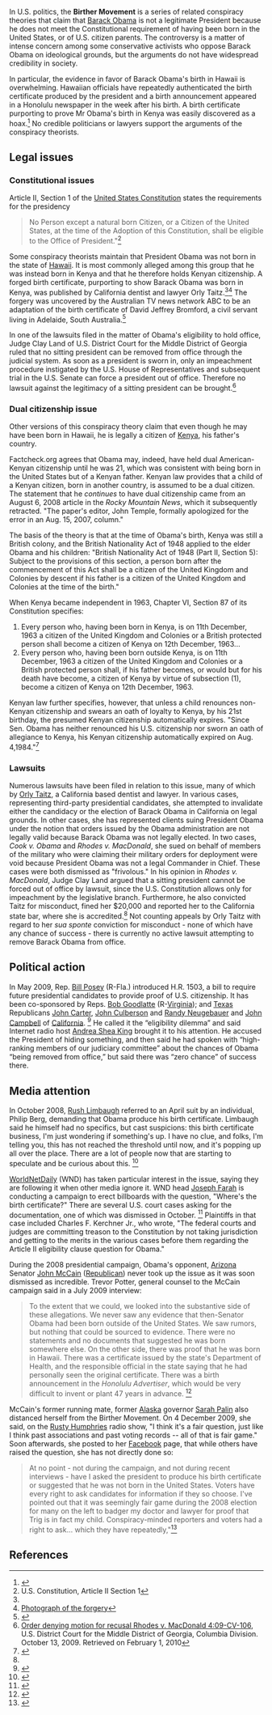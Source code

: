 {{subpages}}
{{TOC|right}}
In U.S. politics, the '''Birther Movement''' is a series of related conspiracy theories that claim that [[Barack Obama]] is not a legitimate President because he does not meet the Constitutional requirement of having been born in the United States, or of U.S. citizen parents. The controversy is a matter of intense concern among some conservative activists who oppose Barack Obama on ideological grounds, but the arguments do not have widespread credibility in society.

In particular, the evidence in favor of Barack Obama's birth in Hawaii is overwhelming. Hawaiian officials have repeatedly authenticated the birth certificate produced by the president and a birth announcement appeared in a Honolulu newspaper in the week after his birth. A birth certificate purporting to prove Mr Obama's birth in Kenya was easily discovered as a hoax.<ref name="Salon">{{Cite web
| author = Alex Koppelman
| title = Birthers release forged Kenyan birth certificate for Obama
| work = Salon / War Room
| format = News and Opinion
| accessdate = February 1, 2010
| date = August 3, 2009
| url = http://www.salon.com/politics/war_room/feature/2009/08/03/birthers_kenya/index.html
}}</ref> No credible politicians or lawyers support the arguments of the conspiracy theorists.

==Legal issues==

===Constitutional issues===

Article II, Section 1 of the [[United States Constitution]] states the requirements for the presidency

<blockquote>No Person except a natural born Citizen, or a Citizen of the United States, at the time of the Adoption of this Constitution, shall be eligible to the Office of President."<ref>U.S. Constitution, Article II Section 1</ref></blockquote>

Some conspiracy theorists maintain that President Obama was not born in the state of [[Hawaii]]. It is most commonly alleged among this group that he was instead born in Kenya and that he therefore holds Kenyan citizenship. A forged birth certificate, purporting to show Barack Obama was born in Kenya, was published by California dentist and lawyer Orly Taitz.<ref name="Salon" /><ref>[http://www.salon.com/news/politics/war_room/2009/08/04/australia_certificate/storylarge02.jpg Photograph of the forgery]</ref> The forgery was uncovered by the Australian TV news network ABC to be an adaptation of the birth certificate of David Jeffrey Bromford, a civil servant living in Adelaide, South Australia.<ref>{{Cite web
| author = Dina Rosendorff
| title = Adelaide man caught up in bid to oust Obama
| work = ABC News / PM (Australia)
| format = News
| accessdate = 2010-02-02
| date = 2008-10-17
| url = http://www.abc.net.au/pm/content/2008/s2646009.htm
}}</ref>

In one of the lawsuits filed in the matter of Obama's eligibility to hold office, Judge Clay Land of U.S. District Court for the Middle District of Georgia ruled that no sitting president can be removed from office through the judicial system. As soon as a president is sworn in, only an impeachment procedure instigated by the U.S. House of Representatives and subsequent trial in the U.S. Senate can force a president out of office. Therefore no lawsuit against the legitimacy of a sitting president can be brought.<ref name="RhodesOrder">[http://www.dailyreportonline.com/Editorial/PDF/PDF%20Archive/Order_denying_motion_for_recusal.pdf Order denying motion for recusal Rhodes v. MacDonald 4:09-CV-106], U.S. District Court for the Middle District of Georgia, Columbia Division. October 13, 2009. Retrieved on February 1, 2010</ref>

===Dual citizenship issue===
Other versions of this conspiracy theory claim that even though he may have been born in Hawaii, he is legally a citizen of [[Kenya]], his father's country.

Factcheck.org agrees that Obama may, indeed, have held dual American-Kenyan citizenship until he was 21, which was consistent with being born in the United States but of a Kenyan father. Kenyan law provides that a child of a Kenyan citizen, born in another country, is assumed to be a dual citizen. The statement that he ''continues'' to have dual citizenship came from an August 6, 2008 article in the ''Rocky Mountain News'', which it subsequently retracted. "The paper's editor, John Temple, formally apologized for the error in an Aug. 15, 2007, column."

The basis of the theory is that at the time of Obama's birth, Kenya was still a British colony, and the British  Nationality Act of 1948 applied to the elder Obama and his children: "British Nationality Act of 1948 (Part II, Section 5): Subject to the provisions of this section, a person born after the commencement of this Act shall be a citizen of the United Kingdom and Colonies by descent if his father is a citizen of the United Kingdom and Colonies at the time of the birth."

When Kenya became independent in 1963, Chapter VI, Section 87 of its Constitution specifies:

#Every person who, having been born in Kenya, is on 11th December, 1963 a citizen of the United Kingdom and Colonies or a British protected person shall become a citizen of Kenya on 12th December, 1963...
#Every person who, having been born outside Kenya, is on 11th December, 1963 a citizen of the United Kingdom and Colonies or a British protected person shall, if his father becomes, or would but for his death have become, a citizen of Kenya by virtue of subsection (1), become a citizen of Kenya on 12th December, 1963.

Kenyan law further specifies, however, that unless a child renounces non-Kenyan citizenship and swears an oath of loyalty to Kenya, by his 21st birthday, the presumed Kenyan citizenship automatically expires. "Since Sen. Obama has neither renounced his U.S. citizenship nor sworn an oath of allegiance to Kenya, his Kenyan citizenship automatically expired on Aug. 4,1984."<ref name=Factcheck>{{citation
 | title  = Does Barack Obama have Kenyan citizenship?
 | url = http://www.factcheck.org/askfactcheck/does_barack_obama_have_kenyan_citizenship.html
 | date = 29 August 2008
 | journal = Annenberg Political Fact Check}}</ref>

===Lawsuits===

Numerous lawsuits have been filed in relation to this issue, many of which by [[Orly Taitz]], a California based dentist and lawyer. In various cases, representing third-party presidential candidates, she attempted to invalidate either the candidacy or the election of Barack Obama in California on legal grounds. In other cases, she has represented clients suing President Obama under the notion that orders issued by the Obama administration are not legally valid because Barack Obama was not legally elected. In two cases, ''Cook v. Obama'' and ''Rhodes v. MacDonald'', she sued on behalf of members of the military who were claiming their military orders for deployment were void because President Obama was not a legal Commander in Chief. These cases were both dismissed as "frivolous." In his opinion in ''Rhodes v. MacDonald'', Judge Clay Land argued that a sitting president cannot be forced out of office by lawsuit, since the U.S. Constitution allows only for impeachment by the legislative branch. Furthermore, he also convicted Taitz for misconduct, fined her $20,000 and reported her to the California state bar, where she is accredited.<ref name="RhodesOrder" /> Not counting appeals by Orly Taitz with regard to her ''sua sponte'' conviction for misconduct - none of which have any chance of success - there is currently no active lawsuit attempting to remove Barack Obama from office.

==Political action==
In  May 2009, Rep. [[Bill Posey]] (R-Fla.) introduced H.R. 1503, a bill to require  future presidential candidates to provide proof of U.S. citizenship. It has been co-sponsored by Reps. [[Bob Goodlatte]] (R-[[Virginia]]); and [[Texas]] Republicans [[John Carter (politician)|John Carter]], [[John Culberson]] and [[Randy Neugebauer]] and  [[John Campbell (politician)|John Campbell]] of [[California]].  <ref name=WI2009-06-18>{{citation
 | title = Bill Posey, Congressional Birther, Finds Some Friends and Bashes ‘Angry Woman’ Rachel Maddow
| author = [[David Weigel]]  | date = 18 June 2009
 | journal = Washington Independent
 | url = http://washingtonindependent.com/47850/bill-posey-congressional-birther-finds-some-friends-and-bashes-rachel-maddow}}</ref> He called it the “eligibility dilemma” and said Internet radio host [[Andrea Shea King]] brought it to his attention. He accused the President of hiding something, and then said he had spoken with   “high-ranking members of our judiciary committee” about the chances of Obama “being removed from office,” but said there was “zero chance” of success there.

==Media attention==

In October 2008, [[Rush Limbaugh]] referred to an April suit by an individual, Philip Berg, demanding that Obama produce his birth certificate. Limbaugh said he himself had no specifics, but cast suspicions: this birth certificate business, I'm just wondering if something's up.  I have no clue, and folks, I'm telling you, this has not reached the threshold until now, and it's popping up all over the place.  There are a lot of people now that are starting to speculate and be curious about this.   <ref name=Limbaugh>{{citation
 | url = http://www.rushlimbaugh.com/home/daily/site_102308/content/01125106.guest.html
 | title = Obama "Rushes" to Grandmother's Bedside (After Just a Few Days)
 | date = October 23, 2008
 | journal = Rush Limbaugh show}}</ref>

[[WorldNetDaily]] (WND) has taken particular interest in the issue, saying they are following it when other media ignore it. WND head [[Joseph Farah]] is conducting a campaign to erect billboards with the question, "Where's the birth certificate?"  There are several U.S. court cases asking for the documentation, one of which was dismissed in October. <ref name=WND2009-10-21>{{citation
 | title = BORN IN THE USA? Judge tosses eligibility case against Congress 'We've lost a skirmish. Now on with the war in the higher courts!'
 | url = http://www.wnd.com/index.php?fa=PAGE.view&pageId=113651
 | date = 21 October 2009
 | author = [[Bob Unruh]]
 | journal = [[WorldNetDaily]]}}</ref> Plaintiffs in that case included Charles F. Kerchner Jr., who wrote, "The federal courts and judges are committing treason to the Constitution by not taking jurisdiction and getting to the merits in the various cases before them regarding the Article II eligibility clause question for Obama." 

During the 2008 presidential campaign, Obama's opponent, [[Arizona]] Senator [[John McCain]] ([[Republican Party|Republican]]) never took up the issue as it was soon dismissed as incredible. Trevor Potter, general counsel to the McCain campaign said in a July 2009 interview:

<blockquote>To the extent that we could, we looked into the substantive side of these allegations. We never saw any evidence that then-Senator Obama had been born outside of the United States. We saw rumors, but nothing that could be sourced to evidence. There were no statements and no documents that suggested he was born somewhere else. On the other side, there was proof that he was born in Hawaii. There was a certificate issued by the state's Department of Health, and the responsible official in the state saying that he had personally seen the original certificate. There was a birth announcement in the ''Honolulu Advertiser'', which would be very difficult to invent or plant 47 years in advance. <ref name=CQP2009-07-24>{{citation
 | date = 24 July 2009 
 | author = David Weigel
 | title = McCain Lawyers Investigated Obama Citizenship
 | url =http://politicalwire.com/archives/2009/07/24/mccain_lawyers_investigated_obama_citizenship.html?referrer=js
 | journal = CQ Politics}}</ref></blockquote>

McCain's former running mate, former [[Alaska]] governor [[Sarah Palin]] also distanced herself from the Birther Movement. On 4 December 2009, she said, on the [[Rusty Humphries]] radio show, "I think it's a fair question, just like I think past associations and past voting records -- all of that is fair game."  Soon afterwards, she posted to her [[Facebook]] page, that while others have raised the question, she has not directly done so:

<blockquote>At no point - not during the campaign, and not during recent interviews - have I asked the president to produce his birth certificate or suggested that he was not born in the United States. Voters have every right to ask candidates for information if they so choose. I've pointed out that it was seemingly fair game during the 2008 election for many on the left to badger my doctor and lawyer for proof that Trig is in fact my child. Conspiracy-minded reporters and voters had a right to ask... which they have repeatedly,"<ref name=WaPo>{{citation
 | url = http://voices.washingtonpost.com/44/2009/12/palin-flirts-with-obama-birth.html?hpid=topnews
 | title = Palin flirts with Obama birth certificate questions
 | author =  Garance Franke-Ruta
 | journal = Washington Post | date = 4 October 2009}}</ref></blockquote>

==References==
{{reflist|2}}